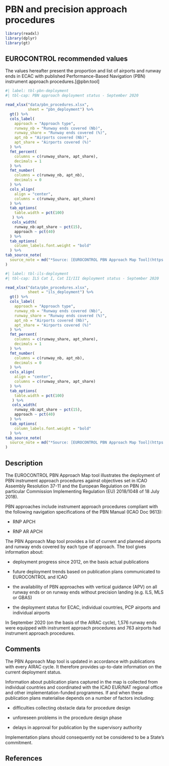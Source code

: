 # PBN and precision approach procedures {#sec-pbn-and-precision-approach-procedures}

```r
library(readxl)
library(dplyr)
library(gt)
```


## EUROCONTROL recommended values

The values hereafter present the proportion and list of airports and runway ends 
in ECAC with published Performance-Based Navigation (PBN) instrument approach 
procedures.[@pbn:tool]

```r
#| label: tbl-pbn-deployment
#| tbl-cap: PBN approach deployment status - September 2020

read_xlsx("data/pbn_procedures.xlsx",
          sheet = "pbn_deployment") %>% 
  gt() %>% 
  cols_label(
    approach = "Approach type",
    runway_nb = "Runway ends covered (Nb)",
    runway_share = "Runway ends covered (%)",
    apt_nb = "Airports covered (Nb)",
    apt_share = "Airports covered (%)"
  ) %>% 
  fmt_percent(
    columns = c(runway_share, apt_share),
    decimals = 1
  ) %>% 
  fmt_number(
    columns = c(runway_nb, apt_nb),
    decimals = 0
  ) %>% 
  cols_align(
    align = "center",
    columns = c(runway_share, apt_share)
  ) %>% 
  tab_options(
    table.width = pct(100)
   ) %>% 
   cols_width(
    runway_nb:apt_share ~ pct(15),
    approach ~ pct(40)
  ) %>% 
  tab_options(
    column_labels.font.weight = "bold"
  ) %>% 
tab_source_note(
  source_note = md("*Source: [EUROCONTROL PBN Approach Map Tool](https://www.eurocontrol.int/platform/performance-based-navigation-map-tool)*")
)
```

```r
#| label: tbl-ils-deployment
#| tbl-cap: ILS Cat I, Cat II/III deployment status - September 2020

read_xlsx("data/pbn_procedures.xlsx",
          sheet = "ils_deployment") %>% 
  gt() %>% 
  cols_label(
    approach = "Approach type",
    runway_nb = "Runway ends covered (Nb)",
    runway_share = "Runway ends covered (%)",
    apt_nb = "Airports covered (Nb)",
    apt_share = "Airports covered (%)"
  ) %>% 
  fmt_percent(
    columns = c(runway_share, apt_share),
    decimals = 1
  ) %>% 
  fmt_number(
    columns = c(runway_nb, apt_nb),
    decimals = 0
  ) %>% 
  cols_align(
    align = "center",
    columns = c(runway_share, apt_share)
  ) %>% 
  tab_options(
    table.width = pct(100)
   ) %>% 
   cols_width(
    runway_nb:apt_share ~ pct(15),
    approach ~ pct(40)
  ) %>% 
  tab_options(
    column_labels.font.weight = "bold"
  ) %>% 
tab_source_note(
  source_note = md("*Source: [EUROCONTROL PBN Approach Map Tool](https://www.eurocontrol.int/platform/performance-based-navigation-map-tool)*")
)
```

## Description

The EUROCONTROL PBN Approach Map tool illustrates the deployment of PBN 
instrument approach procedures against objectives set in ICAO Assembly Resolution 
37-11 and the European Regulation on PBN 
(in particular Commission Implementing Regulation (EU) 2018/1048 of 18 July 2018). 

PBN approaches include instrument approach procedures compliant with the following
navigation specifications of the PBN Manual (ICAO Doc 9613):

* RNP APCH

* RNP AR APCH

The PBN Approach Map tool provides a list of current and planned airports and 
runway ends covered by each type of approach. The tool gives information about:

* deployment progress since 2012, on the basis actual publications

* future deployment trends based on publication plans communicated to EUROCONTROL and ICAO

* the availability of PBN approaches with vertical guidance (APV) on all runway 
ends or on runway ends without precision landing (e.g. ILS, MLS or GBAS)

* the deployment status for ECAC, individual countries, PCP airports and individual airports

In September 2020 (on the basis of the AIRAC cycle), 1,576 runway ends were 
equipped with instrument approach procedures and 763 airports had instrument 
approach procedures.

## Comments

The PBN Approach Map tool is updated in accordance with publications with every 
AIRAC cycle. It therefore provides up-to-date information on the current deployment status.

Information about publication plans captured in the map is collected from 
individual countries and coordinated with the ICAO EUR/NAT regional office and
other implementation-funded programmes. If and when these publication plans 
materialise depends on a number of factors including:

* difficulties collecting obstacle data for procedure design

* unforeseen problems in the procedure design phase

* delays in approval for publication by the supervisory authority

Implementation plans should consequently not be considered to be a State’s commitment.

## References


